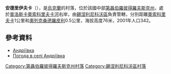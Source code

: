 {{coord|48|8|17|N|35|19|26|E|scale:30000_region:UA|display=title}}

'''安德里伊夫卡'''（{{lang-uk|Андріївка}}），是[[烏克蘭|烏克蘭]]的村落，位於該國中部[[第聶伯羅彼得羅夫斯克州|第聶伯羅彼得羅夫斯克州]]，處於[[普洛斯卡奧索科里夫卡河|普洛斯卡奧索科里夫卡河]]右岸，由[[錫涅利尼科沃區|錫涅利尼科沃區]]負責管轄，分別距離[[奧索科里夫卡_(錫涅利尼科沃區)|奧索科里夫卡]]1公里和[[奧列克桑德羅皮利_(錫涅利尼科沃區)|奧列克桑德羅皮利]]0.5公里，海拔高度76米，2001年人口342。

==參考資料==
* [http://gska2.rada.gov.ua/pls/z7502/A005?rdat1=06.12.2007&rf7571=6263 Андріївка]{{dead link|date=2017年12月 |bot=InternetArchiveBot |fix-attempted=yes }}
* [http://weather.in.ua/ua/dnepropetrovskaja/156 Погода в селі Андріївка] {{Wayback|url=http://weather.in.ua/ua/dnepropetrovskaja/156 |date=20160607141418 }}

{{DEFAULTSORT:Андріївка}}
[[Category:第聶伯羅彼得羅夫斯克州村落|Category:第聶伯羅彼得羅夫斯克州村落]]
[[Category:錫涅利尼科沃區村落|Category:錫涅利尼科沃區村落]]


{{Dnipropetrovsk-geo-stub}}